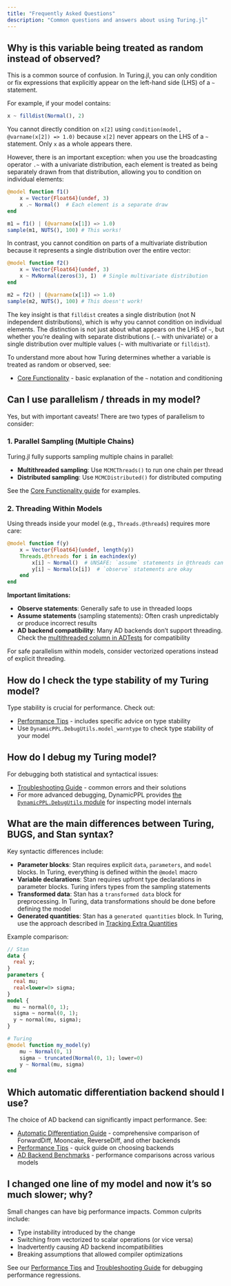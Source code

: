 ```yaml
---
title: "Frequently Asked Questions"
description: "Common questions and answers about using Turing.jl"
---
```


## Why is this variable being treated as random instead of observed?

This is a common source of confusion. In Turing.jl, you can only condition or fix expressions that explicitly appear on the left-hand side (LHS) of a `~` statement. 

For example, if your model contains:
```julia
x ~ filldist(Normal(), 2)
```

You cannot directly condition on `x[2]` using `condition(model, @varname(x[2]) => 1.0)` because `x[2]` never appears on the LHS of a `~` statement. Only `x` as a whole appears there.

However, there is an important exception: when you use the broadcasting operator `.~` with a univariate distribution, each element is treated as being separately drawn from that distribution, allowing you to condition on individual elements:

```julia
@model function f1()
    x = Vector{Float64}(undef, 3)
    x .~ Normal()  # Each element is a separate draw
end

m1 = f1() | (@varname(x[1]) => 1.0)
sample(m1, NUTS(), 100) # This works!
```

In contrast, you cannot condition on parts of a multivariate distribution because it represents a single distribution over the entire vector:

```julia
@model function f2()
    x = Vector{Float64}(undef, 3)
    x ~ MvNormal(zeros(3), I)  # Single multivariate distribution
end

m2 = f2() | (@varname(x[1]) => 1.0)
sample(m2, NUTS(), 100) # This doesn't work!
```

The key insight is that `filldist` creates a single distribution (not N independent distributions), which is why you cannot condition on individual elements. The distinction is not just about what appears on the LHS of `~`, but whether you're dealing with separate distributions (`.~` with univariate) or a single distribution over multiple values (`~` with multivariate or `filldist`).

To understand more about how Turing determines whether a variable is treated as random or observed, see:

- [Core Functionality]({{< meta core-functionality >}}) - basic explanation of the `~` notation and conditioning


## Can I use parallelism / threads in my model?

Yes, but with important caveats! There are two types of parallelism to consider:

### 1. Parallel Sampling (Multiple Chains)
Turing.jl fully supports sampling multiple chains in parallel:

- **Multithreaded sampling**: Use `MCMCThreads()` to run one chain per thread
- **Distributed sampling**: Use `MCMCDistributed()` for distributed computing

See the [Core Functionality guide]({{<meta core-functionality>}}#sampling-multiple-chains) for examples.

### 2. Threading Within Models
Using threads inside your model (e.g., `Threads.@threads`) requires more care:

```julia
@model function f(y)
    x = Vector{Float64}(undef, length(y))
    Threads.@threads for i in eachindex(y)
        x[i] ~ Normal()  # UNSAFE: `assume` statements in @threads can crash!
        y[i] ~ Normal(x[i])  # `observe` statements are okay
    end
end
```

**Important limitations:**

- **Observe statements**: Generally safe to use in threaded loops
- **Assume statements** (sampling statements): Often crash unpredictably or produce incorrect results
- **AD backend compatibility**: Many AD backends don't support threading. Check the [multithreaded column in ADTests](https://turinglang.org/ADTests/) for compatibility

For safe parallelism within models, consider vectorized operations instead of explicit threading.

## How do I check the type stability of my Turing model?

Type stability is crucial for performance. Check out:

- [Performance Tips]({{< meta usage-performance-tips >}}) - includes specific advice on type stability
- Use `DynamicPPL.DebugUtils.model_warntype` to check type stability of your model

## How do I debug my Turing model?

For debugging both statistical and syntactical issues:

- [Troubleshooting Guide]({{< meta usage-troubleshooting >}}) - common errors and their solutions
- For more advanced debugging, DynamicPPL provides [the `DynamicPPL.DebugUtils` module](https://turinglang.org/DynamicPPL.jl/stable/api/#Debugging-Utilities) for inspecting model internals

## What are the main differences between Turing, BUGS, and Stan syntax?

Key syntactic differences include:

- **Parameter blocks**: Stan requires explicit `data`, `parameters`, and `model` blocks. In Turing, everything is defined within the `@model` macro
- **Variable declarations**: Stan requires upfront type declarations in parameter blocks. Turing infers types from the sampling statements
- **Transformed data**: Stan has a `transformed data` block for preprocessing. In Turing, data transformations should be done before defining the model
- **Generated quantities**: Stan has a `generated quantities` block. In Turing, use the approach described in [Tracking Extra Quantities]({{< meta usage-tracking-extra-quantities >}})

Example comparison:
```stan
// Stan
data {
  real y;
}
parameters {
  real mu;
  real<lower=0> sigma;
}
model {
  mu ~ normal(0, 1);
  sigma ~ normal(0, 1);
  y ~ normal(mu, sigma);
}
```

```julia
# Turing
@model function my_model(y)
    mu ~ Normal(0, 1)
    sigma ~ truncated(Normal(0, 1); lower=0)
    y ~ Normal(mu, sigma)
end
```

## Which automatic differentiation backend should I use?

The choice of AD backend can significantly impact performance. See:

- [Automatic Differentiation Guide]({{< meta usage-automatic-differentiation >}}) - comprehensive comparison of ForwardDiff, Mooncake, ReverseDiff, and other backends
- [Performance Tips]({{< meta usage-performance-tips >}}#choose-your-ad-backend) - quick guide on choosing backends
- [AD Backend Benchmarks](https://turinglang.org/ADTests/) - performance comparisons across various models

## I changed one line of my model and now it's so much slower; why?

Small changes can have big performance impacts. Common culprits include:

- Type instability introduced by the change
- Switching from vectorized to scalar operations (or vice versa)
- Inadvertently causing AD backend incompatibilities
- Breaking assumptions that allowed compiler optimizations

See our [Performance Tips]({{< meta usage-performance-tips >}}) and [Troubleshooting Guide]({{< meta usage-troubleshooting >}}) for debugging performance regressions.
